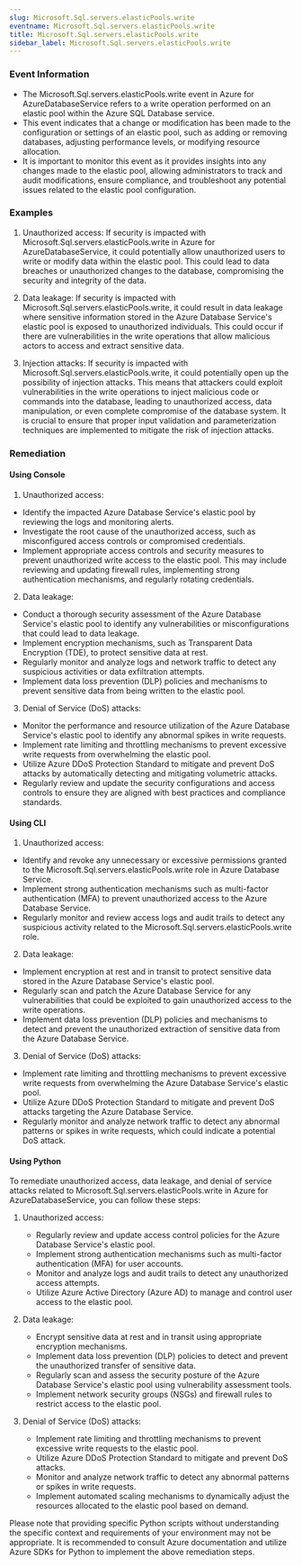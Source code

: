 ```yaml
--- 
slug: Microsoft.Sql.servers.elasticPools.write
eventname: Microsoft.Sql.servers.elasticPools.write
title: Microsoft.Sql.servers.elasticPools.write
sidebar_label: Microsoft.Sql.servers.elasticPools.write
---
```

                       
### Event Information

- The Microsoft.Sql.servers.elasticPools.write event in Azure for AzureDatabaseService refers to a write operation performed on an elastic pool within the Azure SQL Database service.
- This event indicates that a change or modification has been made to the configuration or settings of an elastic pool, such as adding or removing databases, adjusting performance levels, or modifying resource allocation.
- It is important to monitor this event as it provides insights into any changes made to the elastic pool, allowing administrators to track and audit modifications, ensure compliance, and troubleshoot any potential issues related to the elastic pool configuration.


### Examples

1. Unauthorized access: If security is impacted with Microsoft.Sql.servers.elasticPools.write in Azure for AzureDatabaseService, it could potentially allow unauthorized users to write or modify data within the elastic pool. This could lead to data breaches or unauthorized changes to the database, compromising the security and integrity of the data.

2. Data leakage: If security is impacted with Microsoft.Sql.servers.elasticPools.write, it could result in data leakage where sensitive information stored in the Azure Database Service's elastic pool is exposed to unauthorized individuals. This could occur if there are vulnerabilities in the write operations that allow malicious actors to access and extract sensitive data.

3. Injection attacks: If security is impacted with Microsoft.Sql.servers.elasticPools.write, it could potentially open up the possibility of injection attacks. This means that attackers could exploit vulnerabilities in the write operations to inject malicious code or commands into the database, leading to unauthorized access, data manipulation, or even complete compromise of the database system. It is crucial to ensure that proper input validation and parameterization techniques are implemented to mitigate the risk of injection attacks.

### Remediation

#### Using Console

1. Unauthorized access:
- Identify the impacted Azure Database Service's elastic pool by reviewing the logs and monitoring alerts.
- Investigate the root cause of the unauthorized access, such as misconfigured access controls or compromised credentials.
- Implement appropriate access controls and security measures to prevent unauthorized write access to the elastic pool. This may include reviewing and updating firewall rules, implementing strong authentication mechanisms, and regularly rotating credentials.

2. Data leakage:
- Conduct a thorough security assessment of the Azure Database Service's elastic pool to identify any vulnerabilities or misconfigurations that could lead to data leakage.
- Implement encryption mechanisms, such as Transparent Data Encryption (TDE), to protect sensitive data at rest.
- Regularly monitor and analyze logs and network traffic to detect any suspicious activities or data exfiltration attempts.
- Implement data loss prevention (DLP) policies and mechanisms to prevent sensitive data from being written to the elastic pool.

3. Denial of Service (DoS) attacks:
- Monitor the performance and resource utilization of the Azure Database Service's elastic pool to identify any abnormal spikes in write requests.
- Implement rate limiting and throttling mechanisms to prevent excessive write requests from overwhelming the elastic pool.
- Utilize Azure DDoS Protection Standard to mitigate and prevent DoS attacks by automatically detecting and mitigating volumetric attacks.
- Regularly review and update the security configurations and access controls to ensure they are aligned with best practices and compliance standards.

#### Using CLI

1. Unauthorized access:
- Identify and revoke any unnecessary or excessive permissions granted to the Microsoft.Sql.servers.elasticPools.write role in Azure Database Service.
- Implement strong authentication mechanisms such as multi-factor authentication (MFA) to prevent unauthorized access to the Azure Database Service.
- Regularly monitor and review access logs and audit trails to detect any suspicious activity related to the Microsoft.Sql.servers.elasticPools.write role.

2. Data leakage:
- Implement encryption at rest and in transit to protect sensitive data stored in the Azure Database Service's elastic pool.
- Regularly scan and patch the Azure Database Service for any vulnerabilities that could be exploited to gain unauthorized access to the write operations.
- Implement data loss prevention (DLP) policies and mechanisms to detect and prevent the unauthorized extraction of sensitive data from the Azure Database Service.

3. Denial of Service (DoS) attacks:
- Implement rate limiting and throttling mechanisms to prevent excessive write requests from overwhelming the Azure Database Service's elastic pool.
- Utilize Azure DDoS Protection Standard to mitigate and prevent DoS attacks targeting the Azure Database Service.
- Regularly monitor and analyze network traffic to detect any abnormal patterns or spikes in write requests, which could indicate a potential DoS attack.

#### Using Python

To remediate unauthorized access, data leakage, and denial of service attacks related to Microsoft.Sql.servers.elasticPools.write in Azure for AzureDatabaseService, you can follow these steps:

1. Unauthorized access:
   - Regularly review and update access control policies for the Azure Database Service's elastic pool.
   - Implement strong authentication mechanisms such as multi-factor authentication (MFA) for user accounts.
   - Monitor and analyze logs and audit trails to detect any unauthorized access attempts.
   - Utilize Azure Active Directory (Azure AD) to manage and control user access to the elastic pool.

2. Data leakage:
   - Encrypt sensitive data at rest and in transit using appropriate encryption mechanisms.
   - Implement data loss prevention (DLP) policies to detect and prevent the unauthorized transfer of sensitive data.
   - Regularly scan and assess the security posture of the Azure Database Service's elastic pool using vulnerability assessment tools.
   - Implement network security groups (NSGs) and firewall rules to restrict access to the elastic pool.

3. Denial of Service (DoS) attacks:
   - Implement rate limiting and throttling mechanisms to prevent excessive write requests to the elastic pool.
   - Utilize Azure DDoS Protection Standard to mitigate and prevent DoS attacks.
   - Monitor and analyze network traffic to detect any abnormal patterns or spikes in write requests.
   - Implement automated scaling mechanisms to dynamically adjust the resources allocated to the elastic pool based on demand.

Please note that providing specific Python scripts without understanding the specific context and requirements of your environment may not be appropriate. It is recommended to consult Azure documentation and utilize Azure SDKs for Python to implement the above remediation steps.


 